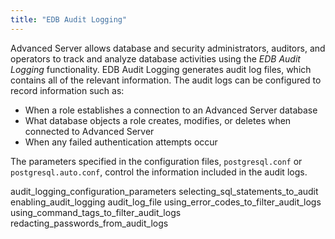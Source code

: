 ```yaml
---
title: "EDB Audit Logging"
---
```


<div id="edb_audit_logging" class="registered_link"></div>

Advanced Server allows database and security administrators, auditors, and operators to track and analyze database activities using the *EDB Audit Logging* functionality. EDB Audit Logging generates audit log files, which contains all of the relevant information. The audit logs can be configured to record information such as:

-   When a role establishes a connection to an Advanced Server database
-   What database objects a role creates, modifies, or deletes when connected to Advanced Server
-   When any failed authentication attempts occur

The parameters specified in the configuration files, `postgresql.conf` or `postgresql.auto.conf`, control the information included in the audit logs.

<div class="toctree" maxdepth="3">

audit_logging_configuration_parameters selecting_sql_statements_to_audit enabling_audit_logging audit_log_file using_error_codes_to_filter_audit_logs using_command_tags_to_filter_audit_logs redacting_passwords_from_audit_logs

</div>
